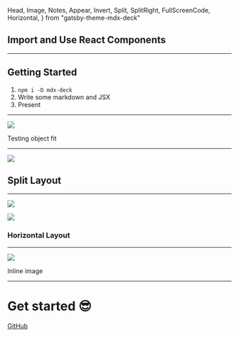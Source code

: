   Head,
  Image,
  Notes,
  Appear,
  Invert,
  Split,
  SplitRight,
  FullScreenCode,
  Horizontal,
} from "gatsby-theme-mdx-deck"


<Head>
  <title>mdx-deck</title>
  <meta
    name="twitter:card"
    content="summary_large_image"
  />
  <meta name="twitter:site" content="@jxnblk" />
  <meta name="twitter:title" content="mdx-deck" />
  <meta
    name="twitter:description"
    content="MDX-based presentation decks"
  />
  <meta
    name="twitter:image"
    content="https://jxnblk.com/mdx-deck/card.png"
  />
</Head>

## Import and Use React Components

<Counter />

---

## Getting Started

1. `npm i -D mdx-deck`
2. Write some markdown and JSX
3. Present

---

<Image
  src="https://source.unsplash.com/random/768x2048?new_york"
  size="contain"
/>

<Notes>Testing object fit</Notes>

---

<Split>

![](https://images.unsplash.com/photo-1462331940025-496dfbfc7564?new_york&w=2048&q=20)

## Split Layout

</Split>

---

<Horizontal>

![](https://source.unsplash.com/random/1024x768')

![](https://source.unsplash.com/random/1024x768')

### Horizontal Layout

</Horizontal>

---

![](https://images.unsplash.com/photo-1462331940025-496dfbfc7564?new_york&w=2048&h=1024&q=20&fit=crop)

Inline image

---

# Get started :sunglasses:

[GitHub](https://github.com/jxnblk/mdx-deck)
